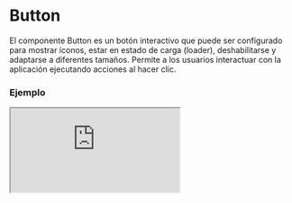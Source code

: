 # Button

El componente Button es un botón interactivo que puede ser configurado para mostrar íconos, estar en estado de carga (loader), deshabilitarse y adaptarse a diferentes tamaños. Permite a los usuarios interactuar con la aplicación ejecutando acciones al hacer clic.


### Ejemplo

<Iframe
  minHeightIframe="30dvh"
  src="https://fenextjs-component-storybook.vercel.app/iframe.html?args=&id=component-button--index&viewMode=story"
/>

### Importación

Para importar el componente Button, se puede hacer desde fenextjs

```tsx copy
import { Button } from "fenextjs";
```

### Parámetros

| Parámetro                     | Tipo                                                               | Requerido | Default   | Descripcion                                                                                                         |
| ----------------------------- | ------------------------------------------------------------------ | --------- | --------- | ------------------------------------------------------------------------------------------------------------------- |
| loader                        | boolean                                                            | no        | false     | Si el botón está en estado de carga, mostrando un indicador de carga (spinner) y deshabilitado para otras acciones. |
| invert                        | boolean                                                            | no        | false     | Si el botón invierte sus colores de background y hover.                                                             |
| disabled                      | boolean                                                            | no        | false     | Si el botón está deshabilitado, impidiendo cualquier interacción.                                                   |
| onClick                       | function                                                           | no        |           | Función que se ejecuta cuando se hace click en el botón (solo si no está deshabilitado o en estado de carga).       |
| onClickDisabled               | function                                                           | no        |           | Función que se ejecuta cuando se hace click en el botón estando deshabilitado.                                      |
| icon                          | ReactNode                                                          | no        | undefined | El ícono que se mostrará dentro del botón.                                                                          |
| iconLoader                    | ReactNode                                                          | no        | undefined | El ícono que se mostrará dentro del botón cuando esta en estado de carga.                                           |
| isBtn                         | boolean                                                            | no        | true      | Si se renderiza el componente como un botón (`\<button\>`) o como un `\<div\>`.                                     |
| size                          | "extra-small" \| "small" \| "normal" \| "strong" \| "extra-strong" | no        | "normal"  | El tamaño del botón.                                                                                                |
| full                          | boolean                                                            | no        | false     | Si el botón debe ocupar todo el ancho disponible.                                                                   |
| className                     | string                                                             | no        | ""        | Clase personalizada para el componente Button.                                                                      |
| classNameDisabled             | string                                                             | no        | ""        | Clase personalizada para el componente Button cuando esta deshabilitado.                                            |
| classNameLoader               | string                                                             | no        | ""        | Clase personalizada para el componente Button cuando esta en estado de carga.                                       |
| classNameContentLoaderElement | string                                                             | no        | ""        | Clase personalizada para contenedor del componente Loader dentro del botón cuando está en estado de carga.          |
| classNameLoaderElement        | string                                                             | no        | ""        | Clase personalizada para el componente Loader dentro del botón cuando está en estado de carga.                      |

### Storybook

Para ver el storybook del componente lo puede hacer con este [link](https://fenextjs-component-storybook.vercel.app/?path=/story/component-button--index)

### Usos

- Botón básico

```tsx copy
<Button>Click me</Button>
```

- Botón con ícono

```tsx copy
<Button icon={<img src="/icon.svg" alt="Icon" />}>Click me</Button>
```

- Botón en estado de carga

```tsx copy
<Button loader={true}>Loading...</Button>
```

- Botón deshabilitado

```tsx copy
<Button disabled={true}>Disabled</Button>
```

- Botón con tamaño personalizado

```tsx copy
<Button size="strong">Strong Button</Button>
```

- Botón con ancho completo

```tsx copy
<Button full={true}>Full Width Button</Button>
```
